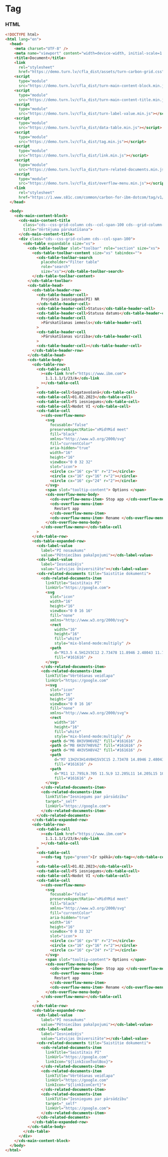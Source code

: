 
# Tag

### HTML

```html
<!DOCTYPE html>
<html lang="en">
  <head>
    <meta charset="UTF-8" />
    <meta name="viewport" content="width=device-width, initial-scale=1.0" />
    <title>Document</title>
    <link
      rel="stylesheet"
      href="https://demo.turn.lv/cfla_dist/assets/turn-carbon-grid.css" />
    <script
      type="module"
      src="https://demo.turn.lv/cfla_dist/turn-main-content-block.min.js"></script>
    <script
      type="module"
      src="https://demo.turn.lv/cfla_dist/turn-main-content-title.min.js"></script>
    <script
      type="module"
      src="https://demo.turn.lv/cfla_dist/turn-label-value.min.js"></script>
    <script
      type="module"
      src="https://demo.turn.lv/cfla_dist/data-table.min.js"></script>
    <script
      type="module"
      src="https://demo.turn.lv/cfla_dist/tag.min.js"></script>
    <script
      type="module"
      src="https://demo.turn.lv/cfla_dist/link.min.js"></script>
    <script
      type="module"
      src="https://demo.turn.lv/cfla_dist/turn-related-documents.min.js"></script>
    <script
      type="module"
      src="https://demo.turn.lv/cfla_dist/overflow-menu.min.js"></script>
    <link
      rel="stylesheet"
      href="https://1.www.s81c.com/common/carbon-for-ibm-dotcom/tag/v1/latest/plex.css" />
  </head>

  <body>
    <cds-main-content-block>
      <cds-main-content-title
        class="cds--css-grid-column cds--col-span-100 cds--grid-column-hang"
        title="Vērtējuma pārskatīšana">
      </cds-main-content-title>
      <div class="cds--css-grid-column cds--col-span-100">
        <cds-table expandable size="xs">
          <cds-table-toolbar slot="toolbar" role="section" size="xs">
            <cds-table-toolbar-content size="xs" tabindex="">
              <cds-table-toolbar-search
                placeholder="Filter table"
                role="search"
                size="xs"></cds-table-toolbar-search>
            </cds-table-toolbar-content>
          </cds-table-toolbar>
          <cds-table-head>
            <cds-table-header-row>
              <cds-table-header-cell>
                Projekta iesnieguma(PI) NR
              </cds-table-header-cell>
              <cds-table-header-cell>Status</cds-table-header-cell>
              <cds-table-header-cell>Statusa datums</cds-table-header-cell>
              <cds-table-header-cell
                >Pārskatīšanas iemesls</cds-table-header-cell
              >
              <cds-table-header-cell
                >Pārskatīšanas virzība</cds-table-header-cell
              >
              <cds-table-header-cell></cds-table-header-cell>
            </cds-table-header-row>
          </cds-table-head>
          <cds-table-body>
            <cds-table-row>
              <cds-table-cell
                ><cds-link href="https://www.ibm.com">
                  1.1.1.1/1/23/A</cds-link
                ></cds-table-cell
              >
              <cds-table-cell>Sagatavošanā</cds-table-cell>
              <cds-table-cell>01.02.2023</cds-table-cell>
              <cds-table-cell>FS iesniegums</cds-table-cell>
              <cds-table-cell>Nodot VI </cds-table-cell>
              <cds-table-cell
                ><cds-overflow-menu>
                  <svg
                    focusable="false"
                    preserveAspectRatio="xMidYMid meet"
                    fill="black"
                    xmlns="http://www.w3.org/2000/svg"
                    fill="currentColor"
                    aria-hidden="true"
                    width="16"
                    height="16"
                    viewBox="0 0 32 32"
                    slot="icon">
                    <circle cx="16" cy="8" r="2"></circle>
                    <circle cx="16" cy="16" r="2"></circle>
                    <circle cx="16" cy="24" r="2"></circle>
                  </svg>
                  <span slot="tooltip-content"> Options </span>
                  <cds-overflow-menu-body>
                    <cds-overflow-menu-item> Stop app </cds-overflow-menu-item>
                    <cds-overflow-menu-item>
                      Restart app
                    </cds-overflow-menu-item>
                    <cds-overflow-menu-item> Rename </cds-overflow-menu-item>
                  </cds-overflow-menu-body>
                </cds-overflow-menu></cds-table-cell
              >
            </cds-table-row>
            <cds-table-expanded-row>
              <cds-label-value
                label="PI nosaukums"
                value="Pētniecības pakalpojumi"></cds-label-value>
              <cds-label-value
                label="Iesniedzējs"
                value="Latvijas Universitāte"></cds-label-value>
              <cds-related-documents title="Saistītie dokumenti">
                <cds-related-documents-item
                  linkTitle="Saistītais PI"
                  linkUrl="https://google.com">
                  <svg
                    slot="icon"
                    width="16"
                    height="16"
                    viewBox="0 0 16 16"
                    fill="none"
                    xmlns="http://www.w3.org/2000/svg">
                    <rect
                      width="16"
                      height="16"
                      fill="white"
                      style="mix-blend-mode:multiply" />
                    <path
                      d="M13.5 4.5H12V3C12 2.73478 11.8946 2.48043 11.7071 2.29289C11.5196 2.10536 11.2652 2 11 2H5C4.73478 2 4.48043 2.10536 4.29289 2.29289C4.10536 2.48043 4 2.73478 4 3V4.5H2.5C2.10218 4.5 1.72064 4.65804 1.43934 4.93934C1.15804 5.22064 1 5.60218 1 6V13C1 13.2652 1.10536 13.5196 1.29289 13.7071C1.48043 13.8946 1.73478 14 2 14H14C14.2652 14 14.5196 13.8946 14.7071 13.7071C14.8946 13.5196 15 13.2652 15 13V6C15 5.60218 14.842 5.22064 14.5607 4.93934C14.2794 4.65804 13.8978 4.5 13.5 4.5ZM5 3H11V4.5H5V3ZM14 13H2V8.5H6V11H10V8.5H14V13ZM7 8.5H9V10H7V8.5ZM2 7.5V6C2 5.86739 2.05268 5.74021 2.14645 5.64645C2.24021 5.55268 2.36739 5.5 2.5 5.5H13.5C13.6326 5.5 13.7598 5.55268 13.8536 5.64645C13.9473 5.74021 14 5.86739 14 6V7.5H2Z"
                      fill="#161616" />
                  </svg>
                </cds-related-documents-item>
                <cds-related-documents-item
                  linkTitle="Vērtēšanas veidlapa"
                  linkUrl="https://google.com"
                  ><svg
                    slot="icon"
                    width="16"
                    height="16"
                    viewBox="0 0 16 16"
                    fill="none"
                    xmlns="http://www.w3.org/2000/svg">
                    <rect
                      width="16"
                      height="16"
                      fill="white"
                      style="mix-blend-mode:multiply" />
                    <path d="M6 8H3V9H6V8Z" fill="#161616" />
                    <path d="M8 6H3V7H8V6Z" fill="#161616" />
                    <path d="M8 4H3V5H8V4Z" fill="#161616" />
                    <path
                      d="M7 13H2V3H14V8H15V3C15 2.73478 14.8946 2.48043 14.7071 2.29289C14.5196 2.10536 14.2652 2 14 2H2C1.73478 2 1.48043 2.10536 1.29289 2.29289C1.10536 2.48043 1 2.73478 1 3V13C1 13.2652 1.10536 13.5196 1.29289 13.7071C1.48043 13.8946 1.73478 14 2 14H7V13Z"
                      fill="#161616" />
                    <path
                      d="M11 12.795L9.705 11.5L9 12.205L11 14.205L15 10.205L14.295 9.5L11 12.795Z"
                      fill="#161616" />
                  </svg>
                </cds-related-documents-item>
                <cds-related-documents-item
                  linkTitle="Iesniegums par pārsūdzību"
                  target="_self"
                  linkUrl="https://google.com">
                </cds-related-documents-item>
              </cds-related-documents>
            </cds-table-expanded-row>
            <cds-table-row>
              <cds-table-cell
                ><cds-link href="https://www.ibm.com">
                  1.1.1.1/1/23/A</cds-link
                ></cds-table-cell
              >
              <cds-table-cell
                ><cds-tag type="green">Ir spēkā</cds-tag></cds-table-cell
              >
              <cds-table-cell>01.02.2023</cds-table-cell>
              <cds-table-cell>FS iesniegums</cds-table-cell>
              <cds-table-cell>Nodot VI </cds-table-cell>
              <cds-table-cell
                ><cds-overflow-menu>
                  <svg
                    focusable="false"
                    preserveAspectRatio="xMidYMid meet"
                    fill="black"
                    xmlns="http://www.w3.org/2000/svg"
                    fill="currentColor"
                    aria-hidden="true"
                    width="16"
                    height="16"
                    viewBox="0 0 32 32"
                    slot="icon">
                    <circle cx="16" cy="8" r="2"></circle>
                    <circle cx="16" cy="16" r="2"></circle>
                    <circle cx="16" cy="24" r="2"></circle>
                  </svg>
                  <span slot="tooltip-content"> Options </span>
                  <cds-overflow-menu-body>
                    <cds-overflow-menu-item> Stop app </cds-overflow-menu-item>
                    <cds-overflow-menu-item>
                      Restart app
                    </cds-overflow-menu-item>
                    <cds-overflow-menu-item> Rename </cds-overflow-menu-item>
                  </cds-overflow-menu-body>
                </cds-overflow-menu></cds-table-cell
              >
            </cds-table-row>
            <cds-table-expanded-row>
              <cds-label-value
                label="PI nosaukums"
                value="Pētniecības pakalpojumi"></cds-label-value>
              <cds-label-value
                label="Iesniedzējs"
                value="Latvijas Universitāte"></cds-label-value>
              <cds-related-documents title="Saistītie dokumenti">
                <cds-related-documents-item
                  linkTitle="Saistītais PI"
                  linkUrl="https://google.com"
                  linkIcon="${linkIconToolBox}">
                </cds-related-documents-item>
                <cds-related-documents-item
                  linkTitle="Vērtēšanas veidlapa"
                  linkUrl="https://google.com"
                  linkIcon="${linkIconCert}">
                </cds-related-documents-item>
                <cds-related-documents-item
                  linkTitle="Iesniegums par pārsūdzību"
                  target="_self"
                  linkUrl="https://google.com">
                </cds-related-documents-item>
              </cds-related-documents>
            </cds-table-expanded-row>
          </cds-table-body>
        </cds-table>
      </div>
    </cds-main-content-block>
  </body>
</html>
```
